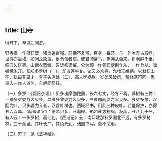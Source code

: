 ```yaml
---
---
---
```

title: 山寺
---



得开字。章留后同游。


野寺根一作限石壁，诸龛遍崔嵬。前佛不复辨，百身一莓苔。虽一作唯有古殿存，世尊亦尘埃。如闻龙象泣，足令信者哀。使君骑紫马，捧拥从西来。树羽静千里，临江久徘徊。山僧衣蓝缕，告诉栋梁摧。公为顾一作领宾徒荆作从，一作兵从，咄嗟檀施开。吾知多罗树〔一〕，却倚莲华台。诸天必欢喜，鬼物无嫌猜。以兹抚士卒，孰曰非周才。穷子失净处〔二〕，高人忧祸胎。岁晏风破肉，荒林寒可回。思量入一作人道苦，自哂同婴孩。

〔一〕多罗：《酉阳杂俎》：贝多出摩伽陀国，长六七丈，经冬不凋。此树有三种：一者多罗婆力义贝多，二者多黎婆力义贝多，三者都阇婆力义贝多。多罗多黎，汉翻为叶。贝多婆力义者，汉言叶树也。西域经书，用此三种皮叶。若能保护，亦得五六百年。《翻译名义》：旧名贝多，此翻岸。形如此方棕榈，极高，长八九十尺。有人云：一多罗树，高七仞。《西域记》云：南印建那补罗国北不远，有多罗树林，三十余里。其叶长广，其色光润。诸国书写，莫不采用。

〔二〕穷子：见《法华经》。